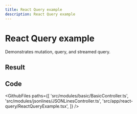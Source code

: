 ```yaml
---
title: React Query example
description: React Query example
---
```



# React Query example

Demonstrates mutation, query, and streamed query.

## Result

<Example>
  <ReactQueryExample />
</Example>

## Code

<GithubFiles
  paths={[
    'src/modules/basic/BasicController.ts',
    'src/modules/jsonlines/JSONLinesController.ts',
    'src/app/react-query/ReactQueryExample.tsx',
  ]}
/>
